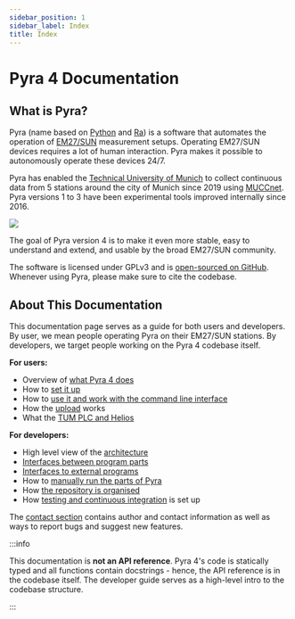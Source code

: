 ```yaml
---
sidebar_position: 1
sidebar_label: Index
title: Index
---
```


# Pyra 4 Documentation

## What is Pyra?

Pyra (name based on [Python](<https://en.wikipedia.org/wiki/Python_(programming_language)>) and [Ra](https://en.wikipedia.org/wiki/Ra)) is a software that automates the operation of [EM27/SUN](https://www.bruker.com/en/products-and-solutions/infrared-and-raman/remote-sensing/em27-sun-solar-absorption-spectrometer.html) measurement setups. Operating EM27/SUN devices requires a lot of human interaction. Pyra makes it possible to autonomously operate these devices 24/7.

Pyra has enabled the [Technical University of Munich](https://www.tum.de/en/) to collect continuous data from 5 stations around the city of Munich since 2019 using [MUCCnet](https://atmosphere.ei.tum.de/). Pyra versions 1 to 3 have been experimental tools improved internally since 2016.

<img src='/img/docs/muccnet-image-roof.jpg' className='tw-mb-2 tw-rounded-lg' />

The goal of Pyra version 4 is to make it even more stable, easy to understand and extend, and usable by the broad EM27/SUN community.

The software is licensed under GPLv3 and is [open-sourced on GitHub](https://github.com/tum-esm/pyra). Whenever using Pyra, please make sure to cite the codebase.

## About This Documentation

This documentation page serves as a guide for both users and developers. By user, we mean people operating Pyra on their EM27/SUN stations. By developers, we target people working on the Pyra 4 codebase itself.

**For users:**

-   Overview of [what Pyra 4 does](/docs/user-guide/functionality)
-   How to [set it up](/docs/user-guide/setup)
-   How to [use it and work with the command line interface](/docs/user-guide/usage)
-   How the [upload](/docs/user-guide/upload) works
-   What the [TUM PLC and Helios](/docs/user-guide/tum-plc-and-helios)

**For developers:**

-   High level view of the [architecture](/docs/developer-guide/architecture)
-   [Interfaces between program parts](/docs/developer-guide/internal-interfaces)
-   [Interfaces to external programs](/docs/developer-guide/external-interfaces)
-   How to [manually run the parts of Pyra](/docs/developer-guide/running-pyra-manually)
-   How [the repository is organised](/docs/developer-guide/repository-organisation)
-   How [testing and continuous integration](/docs/developer-guide/repository-organisation) is set up

The [contact section](/docs/contact) contains author and contact information as well as ways to report bugs and suggest new features.

:::info

This documentation is **not an API reference**. Pyra 4's code is statically typed and all functions contain docstrings - hence, the API reference is in the codebase itself. The developer guide serves as a high-level intro to the codebase structure.

:::
